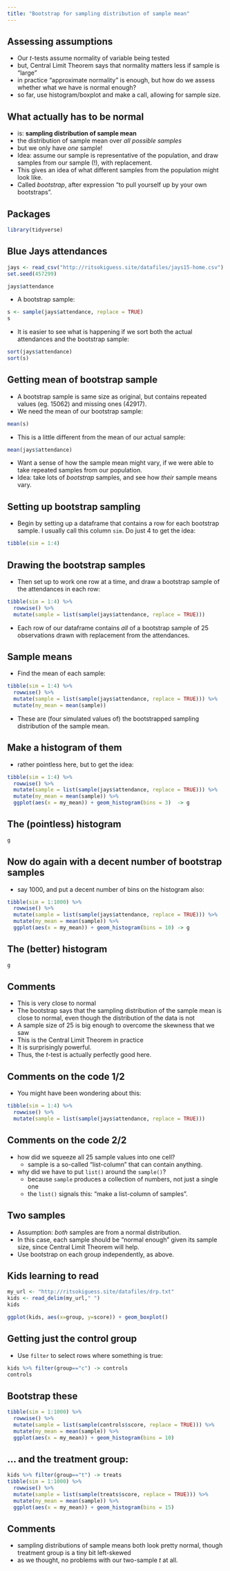 ```yaml
---
title: "Bootstrap for sampling distribution of sample mean"
---
```


## Assessing assumptions

-   Our $t$-tests assume normality of variable being tested
-   but, Central Limit Theorem says that normality matters less if
    sample is "large"
-   in practice "approximate normality" is enough, but how do we assess
    whether what we have is normal enough?
-   so far, use histogram/boxplot and make a call, allowing for sample
    size.

## What actually has to be normal

-   is: **sampling distribution of sample mean**
-   the distribution of sample mean over *all possible samples*
-   but we only have *one* sample!
-   Idea: assume our sample is representative of the population, and
    draw samples from our sample (!), with replacement.
-   This gives an idea of what different samples from the population
    might look like.
-   Called *bootstrap*, after expression "to pull yourself up by your
    own bootstraps".

## Packages

```r
library(tidyverse)
```

## Blue Jays attendances

```r
jays <- read_csv("http://ritsokiguess.site/datafiles/jays15-home.csv")
set.seed(457299)
```

```r
jays$attendance
```

-   A bootstrap sample:

```r
s <- sample(jays$attendance, replace = TRUE)
s
```

-   It is easier to see what is happening if we sort both the actual
    attendances and the bootstrap sample:

```r
sort(jays$attendance)
sort(s)
```

## Getting mean of bootstrap sample

-   A bootstrap sample is same size as original, but contains repeated
    values (eg. 15062) and missing ones (42917).
-   We need the mean of our bootstrap sample:

```r
mean(s)
```

-   This is a little different from the mean of our actual sample:

```r
mean(jays$attendance)
```

-   Want a sense of how the sample mean might vary, if we were able to
    take repeated samples from our population.
-   Idea: take lots of *bootstrap* samples, and see how *their* sample
    means vary.

## Setting up bootstrap sampling

-   Begin by setting up a dataframe that contains a row for each
    bootstrap sample. I usually call this column `sim`. Do just 4 to get
    the idea:

```r
tibble(sim = 1:4)
```

## Drawing the bootstrap samples

-   Then set up to work one row at a time, and draw a bootstrap sample
    of the attendances in each row:

```r
tibble(sim = 1:4) %>% 
  rowwise() %>% 
  mutate(sample = list(sample(jays$attendance, replace = TRUE)))
```

-   Each row of our dataframe contains *all* of a bootstrap sample of 25
    observations drawn with replacement from the attendances.

## Sample means

-   Find the mean of each sample:

```r
tibble(sim = 1:4) %>% 
  rowwise() %>% 
  mutate(sample = list(sample(jays$attendance, replace = TRUE))) %>%   
  mutate(my_mean = mean(sample))
```

-   These are (four simulated values of) the bootstrapped sampling
    distribution of the sample mean.

## Make a histogram of them

-   rather pointless here, but to get the idea:

```r
tibble(sim = 1:4) %>% 
  rowwise() %>% 
  mutate(sample = list(sample(jays$attendance, replace = TRUE))) %>% 
  mutate(my_mean = mean(sample)) %>% 
  ggplot(aes(x = my_mean)) + geom_histogram(bins = 3)  -> g
```

## The (pointless) histogram

```r
g
```

## Now do again with a decent number of bootstrap samples

-   say 1000, and put a decent number of bins on the histogram also:

```r
tibble(sim = 1:1000) %>% 
  rowwise() %>% 
  mutate(sample = list(sample(jays$attendance, replace = TRUE))) %>% 
  mutate(my_mean = mean(sample)) %>% 
  ggplot(aes(x = my_mean)) + geom_histogram(bins = 10) -> g
```

## The (better) histogram

```r
g
```

## Comments

-   This is very close to normal
-   The bootstrap says that the sampling distribution of the sample mean
    is close to normal, even though the distribution of the data is not
-   A sample size of 25 is big enough to overcome the skewness that we
    saw
-   This is the Central Limit Theorem in practice
-   It is surprisingly powerful.
-   Thus, the $t$-test is actually perfectly good here.

## Comments on the code 1/2

-   You might have been wondering about this:

```r
tibble(sim = 1:4) %>% 
  rowwise() %>% 
  mutate(sample = list(sample(jays$attendance, replace = TRUE)))
```

## Comments on the code 2/2

-   how did we squeeze all 25 sample values into one cell?
    -   sample is a so-called "list-column" that can contain anything.
-   why did we have to put `list()` around the `sample()`?
    -   because `sample` produces a collection of numbers, not just a
        single one
    -   the `list()` signals this: "make a list-column of samples".

## Two samples

-   Assumption: *both* samples are from a normal distribution.
-   In this case, each sample should be "normal enough" given its sample
    size, since Central Limit Theorem will help.
-   Use bootstrap on each group independently, as above.

## Kids learning to read

```r
my_url <- "http://ritsokiguess.site/datafiles/drp.txt"
kids <- read_delim(my_url," ")
kids
```

```r
ggplot(kids, aes(x=group, y=score)) + geom_boxplot()
```

## Getting just the control group

-   Use `filter` to select rows where something is true:

```r
kids %>% filter(group=="c") -> controls
controls
```

## Bootstrap these

```r
tibble(sim = 1:1000) %>% 
  rowwise() %>% 
  mutate(sample = list(sample(controls$score, replace = TRUE))) %>% 
  mutate(my_mean = mean(sample)) %>% 
  ggplot(aes(x = my_mean)) + geom_histogram(bins = 10) 
```

## ... and the treatment group:

```r
kids %>% filter(group=="t") -> treats
tibble(sim = 1:1000) %>% 
  rowwise() %>% 
  mutate(sample = list(sample(treats$score, replace = TRUE))) %>% 
  mutate(my_mean = mean(sample)) %>% 
  ggplot(aes(x = my_mean)) + geom_histogram(bins = 15) 
```

## Comments

-   sampling distributions of sample means both look pretty normal,
    though treatment group is a tiny bit left-skewed
-   as we thought, no problems with our two-sample $t$ at all.

